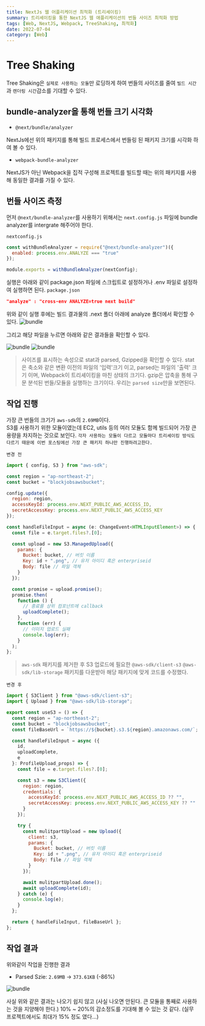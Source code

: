 ```yaml
---
title: NextJs 웹 어플리케이션 최적화 (트리셰이킹)
summary: 트리셰이킹을 통한 NextJS 웹 애플리케이션의 번들 사이즈 최적화 방법
tags: [Web, NextJS, Webpack, TreeShaking, 최적화]
date: 2022-07-04
category: [Web]
---
```



# Tree Shaking

Tree Shaking은 `실제로 사용하는 모듈`만 로딩하게 하여 번들의 사이즈를 줄여
`빌드 시간`과 `렌더링 시간`감소를 기대할 수 있다.

## bundle-analyzer을 통해 번들 크기 시각화

- `@next/bundle/analyzer`

NextJs에선 위의 패키지를 통해 빌드 프로세스에서 번들링 된 패키지 크기를 시각화 하여 볼 수 있다.

- `webpack-bundle-analyzer`

NextJS가 아닌 Webpack을 집적 구성해 프로젝트를 빌드할 때는 위의 패키지를 사용해 동일한 결과를 가질 수 있다.

## 번들 사이즈 측정

먼저 `@next/bundle-analyzer`를 사용하기 위해서는 `next.config.js` 파일에 bundle analyzer를 intergrate 해주어야 한다.

`nextconfig.js`

```js
const withBundleAnalyzer = require("@next/bundle-analyzer")({
  enabled: process.env.ANALYZE === "true"
});

module.exports = withBundleAnalyzer(nextConfig);
```

실행은 아래와 같이 package.json 파일에 스크립트로 설정하거나 .env 파일로 설정하여 실행하면 된다.
`package.json`

```json
"analyze" : "cross-env ANALYZE=true next build"
```

위와 같이 실행 후에는 빌드 결과물의 .next 폴더 아래에 analyze 폴더에서 확인할 수 있다.
<Image src={treeshaking4} alt="bundle" />

그리고 해당 파일을 누르면 아래와 같은 결과들을 확인할 수 있다.

<Image src={treeshaking2} alt="bundle" />
<Image src={treeshaking1} alt="bundle" />

> 사이즈를 표시하는 속성으로 stat과 parsed, Gzipped을 확인할 수 있다. stat은 축소와 같은 변환 이전의 파일의 '입력'크기 이고,
> parsed는 파일의 '출력' 크기 이며, Webpack이 트리셰이킹을 마친 상태의 크기다. gzip은 압축을 통해 구문 분석된 번들/모듈을 실행하는 크기이다. 우리는 `parsed size`만을 보면된다.

## 작업 진행

가장 큰 번들의 크기가 `aws-sdk`의 `2.69MB`이다.  
S3를 사용하기 위한 모듈이였는데 EC2, utils 등의 여러 모듈도 함께 빌드되어 가장 큰 용량을 차지하는 것으로 보인다.
`각자 사용하는 모듈이 다르고 모듈마다 트리셰이킹 방식도 다르기 때문에 이번 포스팅에선 가장 큰 패키지 하나만 진행하려고한다.`

`변경 전`

```js
import { config, S3 } from "aws-sdk";

const region = "ap-northeast-2";
const bucket = "blockjobsawsbucket";

config.update({
  region: region,
  accessKeyId: process.env.NEXT_PUBLIC_AWS_ACCESS_ID,
  secretAccessKey: process.env.NEXT_PUBLIC_AWS_ACCESS_KEY
});

const handleFileInput = async (e: ChangeEvent<HTMLInputElement>) => {
  const file = e.target.files?.[0];

  const upload = new S3.ManagedUpload({
    params: {
      Bucket: bucket, // 버킷 이름
      Key: id + ".png", // 유저 아이디 혹은 enterpriseid
      Body: file // 파일 객체
    }
  });

  const promise = upload.promise();
  promise.then(
    function () {
      // 종료를 상위 컴포넌트에 callback
      uploadComplete();
    },
    function (err) {
      // 이미지 업로드 실패
      console.log(err);
    }
  );
};
```

> `aws-sdk` 패키지를 제거한 후 S3 업로드에 필요한 `@aws-sdk/client-s3` `@aws-sdk/lib-storage` 패키지를 다운받아
> 해당 패키지에 맞게 코드를 수정했다.

`변경 후`

```js
import { S3Client } from "@aws-sdk/client-s3";
import { Upload } from "@aws-sdk/lib-storage";

export const useS3 = () => {
  const region = "ap-northeast-2";
  const bucket = "blockjobsawsbucket";
  const fileBaseUrl = `https://${bucket}.s3.${region}.amazonaws.com/`;

  const handleFileInput = async ({
    id,
    uploadComplete,
    e
  }: ProfileUpload_props) => {
    const file = e.target.files?.[0];

    const s3 = new S3Client({
      region: region,
      credentials: {
        accessKeyId: process.env.NEXT_PUBLIC_AWS_ACCESS_ID ?? "",
        secretAccessKey: process.env.NEXT_PUBLIC_AWS_ACCESS_KEY ?? ""
      }
    });

    try {
      const mulitpartUpload = new Upload({
        client: s3,
        params: {
          Bucket: bucket, // 버킷 이름
          Key: id + ".png", // 유저 아이디 혹은 enterpriseid
          Body: file // 파일 객체
        }
      });

      await mulitpartUpload.done();
      await uploadComplete(id);
    } catch (e) {
      console.log(e);
    }
  };

  return { handleFileInput, fileBaseUrl };
};
```

## 작업 결과

위와같이 작업을 진행한 결과

- Parsed Szie: `2.69MB` -> `373.61KB` (-86%)

<Image src={treeshaking3} alt="bundle" />

사실 위와 같은 결과는 나오기 쉽지 않고 (사실 나오면 안된다. 큰 모듈을 통째로 사용하는 것을 지양해야 한다.) 10% ~ 20%의 감소정도를 기대해 볼 수 있는 것 같다. (실무 프로젝트에서도 최대가 15% 정도 였다...)
